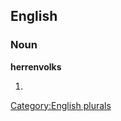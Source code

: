 
==English==

===Noun===
'''herrenvolks'''

# {{plural of|[[herrenvolk]]}}

[[Category:English plurals]]